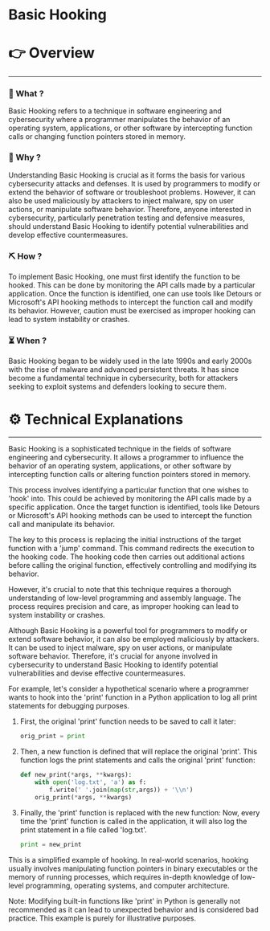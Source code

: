 # Basic Hooking


# 👉 Overview

---

### 👀 What ?

Basic Hooking refers to a technique in software engineering and cybersecurity where a programmer manipulates the behavior of an operating system, applications, or other software by intercepting function calls or changing function pointers stored in memory.


### 🧐 Why ?

Understanding Basic Hooking is crucial as it forms the basis for various cybersecurity attacks and defenses. It is used by programmers to modify or extend the behavior of software or troubleshoot problems. However, it can also be used maliciously by attackers to inject malware, spy on user actions, or manipulate software behavior. Therefore, anyone interested in cybersecurity, particularly penetration testing and defensive measures, should understand Basic Hooking to identify potential vulnerabilities and develop effective countermeasures.


### ⛏️ How ?

To implement Basic Hooking, one must first identify the function to be hooked. This can be done by monitoring the API calls made by a particular application. Once the function is identified, one can use tools like Detours or Microsoft's API hooking methods to intercept the function call and modify its behavior. However, caution must be exercised as improper hooking can lead to system instability or crashes.


### ⏳ When ?

Basic Hooking began to be widely used in the late 1990s and early 2000s with the rise of malware and advanced persistent threats. It has since become a fundamental technique in cybersecurity, both for attackers seeking to exploit systems and defenders looking to secure them.


# ⚙️ Technical Explanations

---

Basic Hooking is a sophisticated technique in the fields of software engineering and cybersecurity. It allows a programmer to influence the behavior of an operating system, applications, or other software by intercepting function calls or altering function pointers stored in memory.

This process involves identifying a particular function that one wishes to 'hook' into. This could be achieved by monitoring the API calls made by a specific application. Once the target function is identified, tools like Detours or Microsoft's API hooking methods can be used to intercept the function call and manipulate its behavior.

The key to this process is replacing the initial instructions of the target function with a 'jump' command. This command redirects the execution to the hooking code. The hooking code then carries out additional actions before calling the original function, effectively controlling and modifying its behavior.

However, it's crucial to note that this technique requires a thorough understanding of low-level programming and assembly language. The process requires precision and care, as improper hooking can lead to system instability or crashes.

Although Basic Hooking is a powerful tool for programmers to modify or extend software behavior, it can also be employed maliciously by attackers. It can be used to inject malware, spy on user actions, or manipulate software behavior. Therefore, it's crucial for anyone involved in cybersecurity to understand Basic Hooking to identify potential vulnerabilities and devise effective countermeasures.

For example, let's consider a hypothetical scenario where a programmer wants to hook into the 'print' function in a Python application to log all print statements for debugging purposes.

1. First, the original 'print' function needs to be saved to call it later:
    
    ```python
    orig_print = print
    
    ```
    
2. Then, a new function is defined that will replace the original 'print'. This function logs the print statements and calls the original 'print' function:
    
    ```python
    def new_print(*args, **kwargs):
        with open('log.txt', 'a') as f:
            f.write(' '.join(map(str,args)) + '\\n')
        orig_print(*args, **kwargs)
    
    ```
    
3. Finally, the 'print' function is replaced with the new function:
Now, every time the 'print' function is called in the application, it will also log the print statement in a file called 'log.txt'.
    
    ```python
    print = new_print
    
    ```
    

This is a simplified example of hooking. In real-world scenarios, hooking usually involves manipulating function pointers in binary executables or the memory of running processes, which requires in-depth knowledge of low-level programming, operating systems, and computer architecture.

Note: Modifying built-in functions like 'print' in Python is generally not recommended as it can lead to unexpected behavior and is considered bad practice. This example is purely for illustrative purposes.
